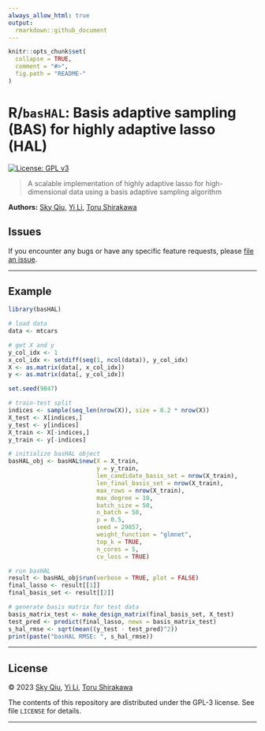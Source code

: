 ```yaml
---
always_allow_html: true
output:
  rmarkdown::github_document
---
```


<!-- README.md is generated from README.Rmd. Please edit that file -->

```r
knitr::opts_chunk$set(
  collapse = TRUE,
  comment = "#>",
  fig.path = "README-"
)
```

# R/`basHAL`: Basis adaptive sampling (BAS) for highly adaptive lasso (HAL)

<!-- badges: start -->
[![License: GPL v3](https://img.shields.io/badge/License-GPL%20v3-blue.svg)](https://www.gnu.org/licenses/gpl-3.0)
<!-- badges: end -->

> A scalable implementation of highly adaptive lasso for high-dimensional data
> using a basis adaptive sampling algorithm

__Authors:__ [Sky Qiu](https://github.com/tq21),
[Yi Li](https://github.com/yiberkeley),
[Toru Shirakawa](https://github.com/shirakawatoru)

## Issues

If you encounter any bugs or have any specific feature requests, please [file an
issue](https://github.com/tq21/basHAL/issues).

---

## Example

```r
library(basHAL)

# load data
data <- mtcars

# get X and y
y_col_idx <- 1
x_col_idx <- setdiff(seq(1, ncol(data)), y_col_idx)
X <- as.matrix(data[, x_col_idx])
y <- as.matrix(data[, y_col_idx])

set.seed(9847)

# train-test split
indices <- sample(seq_len(nrow(X)), size = 0.2 * nrow(X))
X_test <- X[indices,]
y_test <- y[indices]
X_train <- X[-indices,]
y_train <- y[-indices]

# initialize basHAL object
basHAL_obj <- basHAL$new(X = X_train,
                         y = y_train,
                         len_candidate_basis_set = nrow(X_train),
                         len_final_basis_set = nrow(X_train),
                         max_rows = nrow(X_train),
                         max_degree = 10,
                         batch_size = 50,
                         n_batch = 50,
                         p = 0.5,
                         seed = 29857,
                         weight_function = "glmnet",
                         top_k = TRUE,
                         n_cores = 5,
                         cv_loss = TRUE)

# run basHAL
result <- basHAL_obj$run(verbose = TRUE, plot = FALSE)
final_lasso <- result[[1]]
final_basis_set <- result[[2]]

# generate basis matrix for test data
basis_matrix_test <- make_design_matrix(final_basis_set, X_test)
test_pred <- predict(final_lasso, newx = basis_matrix_test)
s_hal_rmse <- sqrt(mean((y_test - test_pred)^2))
print(paste("basHAL RMSE: ", s_hal_rmse))
```

---

## License

&copy; 2023 [Sky Qiu](https://github.com/tq21), 
[Yi Li](https://github.com/yiberkeley), 
[Toru Shirakawa](https://github.com/shirakawatoru)

The contents of this repository are distributed under the GPL-3 license. See
file `LICENSE` for details.

---
